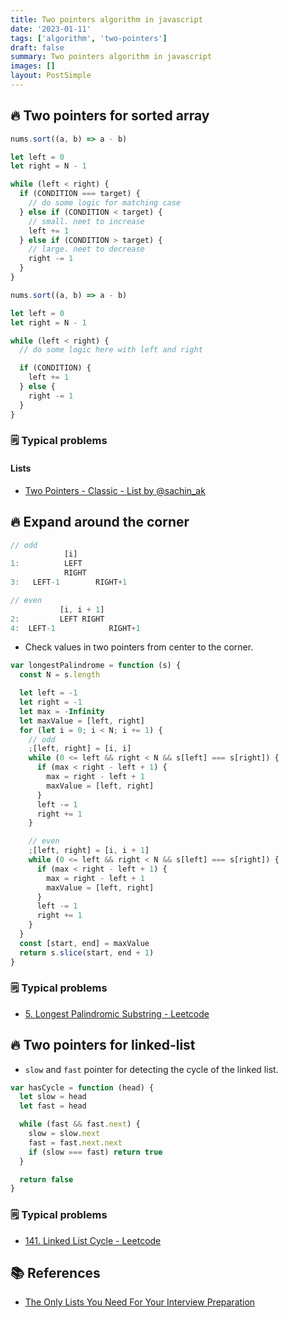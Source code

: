 ```yaml
---
title: Two pointers algorithm in javascript
date: '2023-01-11'
tags: ['algorithm', 'two-pointers']
draft: false
summary: Two pointers algorithm in javascript
images: []
layout: PostSimple
---
```


## 🔥 Two pointers for sorted array

```javascript
nums.sort((a, b) => a - b)

let left = 0
let right = N - 1

while (left < right) {
  if (CONDITION === target) {
    // do some logic for matching case
  } else if (CONDITION < target) {
    // small. neet to increase
    left += 1
  } else if (CONDITION > target) {
    // large. neet to decrease
    right -= 1
  }
}
```

```javascript
nums.sort((a, b) => a - b)

let left = 0
let right = N - 1

while (left < right) {
  // do some logic here with left and right

  if (CONDITION) {
    left += 1
  } else {
    right -= 1
  }
}
```

### 🗒️ Typical problems

#### Lists

- [Two Pointers - Classic - List by @sachin_ak](https://leetcode.com/list/e9snhf4h/)

## 🔥 Expand around the corner

```javascript
// odd
            [i]
1:          LEFT
            RIGHT
3:   LEFT-1        RIGHT+1

// even
           [i, i + 1]
2:         LEFT RIGHT
4:  LEFT-1            RIGHT+1
```

- Check values in two pointers from center to the corner.

```javascript
var longestPalindrome = function (s) {
  const N = s.length

  let left = -1
  let right = -1
  let max = -Infinity
  let maxValue = [left, right]
  for (let i = 0; i < N; i += 1) {
    // odd
    ;[left, right] = [i, i]
    while (0 <= left && right < N && s[left] === s[right]) {
      if (max < right - left + 1) {
        max = right - left + 1
        maxValue = [left, right]
      }
      left -= 1
      right += 1
    }

    // even
    ;[left, right] = [i, i + 1]
    while (0 <= left && right < N && s[left] === s[right]) {
      if (max < right - left + 1) {
        max = right - left + 1
        maxValue = [left, right]
      }
      left -= 1
      right += 1
    }
  }
  const [start, end] = maxValue
  return s.slice(start, end + 1)
}
```

### 🗒️ Typical problems

- [5. Longest Palindromic Substring - Leetcode](https://leetcode.com/problems/longest-palindromic-substring/)

## 🔥 Two pointers for linked-list

- `slow` and `fast` pointer for detecting the cycle of the linked list.

```javascript
var hasCycle = function (head) {
  let slow = head
  let fast = head

  while (fast && fast.next) {
    slow = slow.next
    fast = fast.next.next
    if (slow === fast) return true
  }

  return false
}
```

### 🗒️ Typical problems

- [141. Linked List Cycle - Leetcode](https://leetcode.com/problems/linked-list-cycle/)

## 📚 References

- [The Only Lists You Need For Your Interview Preparation](https://leetcode.com/discuss/interview-question/2069641/The-Only-Lists-You-Need-For-Your-Interview-Preparation)
